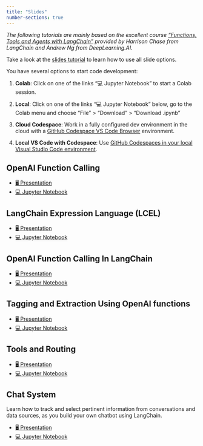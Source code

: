 ```yaml
---
title: "Slides"
number-sections: true
---
```



*The following tutorials are mainly based on the excellent course ["Functions, Tools and Agents with LangChain"](https://www.deeplearning.ai/short-courses/functions-tools-agents-langchain/?) provided by Harrison Chase from LangChain and Andrew Ng from DeepLearning.AI.*


::: {.callout-note appearance="simple"}
Take a look at the [slides tutorial](https://kirenz.github.io/lab-toolkit/slides/slides.html#/title-slide) to learn how to use all slide options. 
:::

You have several options to start code development:

1. **Colab**: Click on one of the links "💻 Jupyter Notebook" to start a Colab session. 

2. **Local**: Click on one of the links "💻 Jupyter Notebook" below, go to the Colab menu and choose "File" > "Download" > "Download .ipynb"

3. **Cloud Codespace**: Work in a fully configured dev environment in the cloud with a [GitHub Codespace VS Code Browser](https://github.com/kirenz/lab-langchain-functions/blob/main/README.md) environment.

4. **Local VS Code with Codespace**: Use [GitHub Codespaces in your local Visual Studio Code environment](https://docs.github.com/en/codespaces/developing-in-codespaces/using-github-codespaces-in-visual-studio-code).



## OpenAI Function Calling


::: {.callout-tip appearance="simple" icon=false}
- [🖥️ Presentation](/slides/01_openai_functions.qmd)
- [💻 Jupyter Notebook](https://colab.research.google.com/github/kirenz/lab-langchain-functions/blob/main/code/01_openai_functions.ipynb)

:::


## LangChain Expression Language (LCEL)

::: {.callout-tip appearance="simple" icon=false}
- [🖥️ Presentation](/slides/02_lcel.qmd)
- [💻 Jupyter Notebook](https://colab.research.google.com/github/kirenz/lab-langchain-functions/blob/main/code/02_lcel.ipynb)
:::

## OpenAI Function Calling In LangChain

::: {.callout-tip appearance="simple" icon=false}
- [🖥️ Presentation](/slides/03_function_calling.qmd)
- [💻 Jupyter Notebook](https://colab.research.google.com/github/kirenz/lab-langchain-functions/blob/main/code/03_function_calling.ipynb)
:::

## Tagging and Extraction Using OpenAI functions

::: {.callout-tip appearance="simple" icon=false}
- [🖥️ Presentation](/slides/04_tagging_extraction.qmd)
- [💻 Jupyter Notebook](https://colab.research.google.com/github/kirenz/lab-langchain-functions/blob/main/code/04_tagging_extraction.ipynb)
:::


## Tools and Routing

::: {.callout-tip appearance="simple" icon=false}
- [🖥️ Presentation](/slides/05_tools_routing.qmd)
- [💻 Jupyter Notebook](https://colab.research.google.com/github/kirenz/lab-langchain-functions/blob/main/code/05_tools_routing.ipynb)
:::

## Chat System

Learn how to track and select pertinent information from conversations and data sources, as you build your own chatbot using LangChain.

::: {.callout-tip appearance="simple" icon=false}
- [🖥️ Presentation](/slides/06_functional_conversation.qmd)
- [💻 Jupyter Notebook](https://colab.research.google.com/github/kirenz/lab-langchain-functions/blob/main/code/06_functional_conversation.ipynb)
:::



